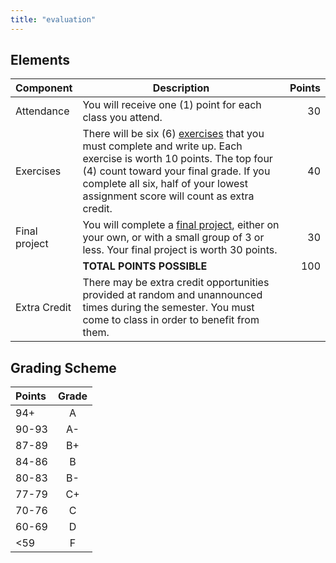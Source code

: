 ```yaml
---
title: "evaluation"
---
```


## Elements {- #eval-components}

| Component | Description                                  | Points |
|-----------|----------------------------------------------|--------:|
| Attendance | You will receive one (1) point for each class you attend. | 30 |
| Exercises | There will be six (6) [exercises](#exercises) that you must complete and write up. Each exercise is worth 10 points. The top four (4) count toward your final grade. If you complete all six, half of your lowest assignment score will count as extra credit. | 40 |
| Final project | You will complete a [final project](#final_project), either on your own, or with a small group of 3 or less. Your final project is worth 30 points. | 30 |
| | **TOTAL POINTS POSSIBLE** | 100 |
| Extra Credit | There may be extra credit opportunities provided at random and unannounced times during the semester. You must come to class in order to benefit from them.| |

<!-- [Score histograms](grades.html) for this term. -->

## Grading Scheme {- #grading-scheme}

| Points  | Grade |
|:--------|:------:|
| 94+     | A     |
| 90-93   | A-    |
| 87-89   | B+    |
| 84-86   | B     |
| 80-83   | B-    |
| 77-79   | C+    |
| 70-76   | C     |
| 60-69   | D     |
| <59     | F     |

